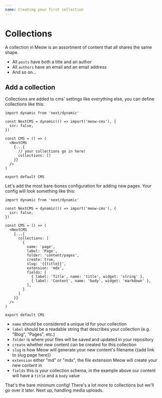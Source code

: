 ```yaml
---
name: Creating your first collection
---
```

# Collections

A collection in Meow is an assortment of content that all shares the same shape.

- All `posts` have both a title and an author
- All `authors` have an email and an email address
- And so on...

## Add a collection

Collections are added to cms' settings like everything else, you can define collections like this:

```tsx
import dynamic from 'next/dynamic'
 
const NextCMS = dynamic(() => import('meow-cms'), {
  ssr: false,
})
 
const CMS = () => (
  <NextCMS
    {...{
      // your collections go in here!
      collections: []
    }}
  />
)
 
export default CMS
```

Let's add the most bare-bones configuration for adding new pages. Your config will look something like this:

```tsx
import dynamic from 'next/dynamic'
 
const NextCMS = dynamic(() => import('meow-cms'), {
  ssr: false,
})
 
const CMS = () => (
  <NextCMS
    {...{
      collections: [
        {
          name: 'page',
          label: 'Page', 
          folder: 'content/pages', 
          create: true, 
          slug: '{{title}}',
          extension: 'mdx',
          fields: [
            { label: 'Title', name: 'title', widget: 'string' },
            { label: 'Content', name: 'body', widget: 'markdown' },
          ],
        }
      ]
    }}
  />
)
 
export default CMS
```

- `name` should be considered a unique id for your collection
- `label` should be a readable string that describes your collection (e.g. "Blog", "Pages", etc.)
- `folder` is where your files will be saved and updated in your repository
- `create` whether new content can be created for this collection
- `slug` is how Meow will generate your new content's filename {{add link to slug page here}}
- `extension` either "md" or "mdx", the file extension Meow will create your new content in
- `fields` this is your collection schema, in the example above our content will have a `title` and a `body` value

That's the bare minimum config! There's a lot more to collections but we'll go over it later. Next up, handling media uploads.

